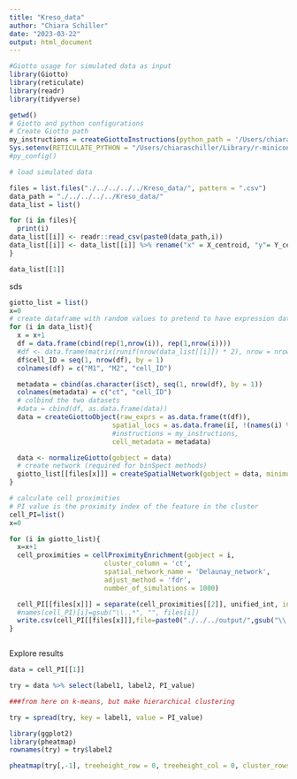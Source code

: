 ```yaml
---
title: "Kreso_data"
author: "Chiara Schiller"
date: "2023-03-22"
output: html_document
---
```


```r
#Giotto usage for simulated data as input
library(Giotto)
library(reticulate)
library(readr)
library(tidyverse)

getwd()
# Giotto and python configurations
# Create Giotto path
my_instructions = createGiottoInstructions(python_path = '/Users/chiaraschiller/Library/r-miniconda-arm64/bin/python3')
Sys.setenv(RETICULATE_PYTHON = "/Users/chiaraschiller/Library/r-miniconda-arm64/bin/python3") 
#py_config()

# load simulated data

files = list.files("./../../../../Kreso_data/", pattern = ".csv")
data_path = "./../../../../Kreso_data/"
data_list = list()

for (i in files){
  print(i)
data_list[[i]] <- readr::read_csv(paste0(data_path,i))
data_list[[i]] <- data_list[[i]] %>% rename("x" = X_centroid, "y"= Y_centroid, "ct" = phenotype) %>% select(x,y,ct)
}

data_list[[1]] 
```

sds


```r

giotto_list = list()
x=0
# create dataframe with random values to pretend to have expression data to generate a giotto object
for (i in data_list){
  x = x+1
  df = data.frame(cbind(rep(1,nrow(i)), rep(1,nrow(i))))
  #df <- data.frame(matrix(runif(nrow(data_list[[i]]) * 2), nrow = nrow(data_list[[i]])))
  df$cell_ID = seq(1, nrow(df), by = 1)
  colnames(df) = c("M1", "M2", "cell_ID")

  metadata = cbind(as.character(i$ct), seq(1, nrow(df), by = 1))
  colnames(metadata) = c("ct", "cell_ID")
  # colbind the two datasets
  #data = cbind(df, as.data.frame(data))
  data = createGiottoObject(raw_exprs = as.data.frame(t(df)),
                          spatial_locs = as.data.frame(i[, !(names(i) %in% c("ct"))]),
                          #instructions = my_instructions,
                          cell_metadata = metadata)

  data <- normalizeGiotto(gobject = data)
  # create network (required for binSpect methods)
  giotto_list[[files[x]]] = createSpatialNetwork(gobject = data, minimum_k = 2)
}

# calculate cell proximities
# PI value is the proximity index of the feature in the cluster
cell_PI=list()
x=0

for (i in giotto_list){
  x=x+1
  cell_proximities = cellProximityEnrichment(gobject = i,
                        cluster_column = 'ct',
                        spatial_network_name = 'Delaunay_network',
                        adjust_method = 'fdr',
                        number_of_simulations = 1000)

  cell_PI[[files[x]]] = separate(cell_proximities[[2]], unified_int, into = c("label1", "label2"), sep = "--")
  #names(cell_PI)[i]=gsub("\\..*", "", files[i])
  write.csv(cell_PI[[files[x]]],file=paste0("./../../output/",gsub("\\..*", "", files[x]) ,"_proximities.csv"),row.names = TRUE)
}



```

Explore results

```r
data = cell_PI[[1]]

try = data %>% select(label1, label2, PI_value)

###from here on k-means, but make hierarchical clustering

try = spread(try, key = label1, value = PI_value)

library(ggplot2)
library(pheatmap)
rownames(try) = try$label2

pheatmap(try[,-1], treeheight_row = 0, treeheight_col = 0, cluster_rows = FALSE, cluster_cols = FALSE)

```

